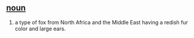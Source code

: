 == [[noun]] == 
#a type of fox from North Africa and the Middle East having a redish fur color and large ears.